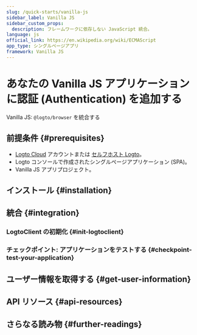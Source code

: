 ```yaml
---
slug: /quick-starts/vanilla-js
sidebar_label: Vanilla JS
sidebar_custom_props:
  description: フレームワークに依存しない JavaScript 統合。
language: js
official_link: https://en.wikipedia.org/wiki/ECMAScript
app_type: シングルページアプリ
framework: Vanilla JS
---
```




# あなたの Vanilla JS アプリケーションに認証 (Authentication) を追加する

Vanilla JS: `@logto/browser` を統合する

<GuideTip />

## 前提条件 \{#prerequisites}

- [Logto Cloud](https://cloud.logto.io) アカウントまたは [セルフホスト Logto](/introduction/set-up-logto-oss)。
- Logto コンソールで作成されたシングルページアプリケーション (SPA)。
- Vanilla JS アプリプロジェクト。

## インストール \{#installation}

<AddSdk />

## 統合 \{#integration}

### LogtoClient の初期化 \{#init-logtoclient}

<InitClient />

<ImplementSignInAndSignOut />

### チェックポイント: アプリケーションをテストする \{#checkpoint-test-your-application}

<CheckIntegration />

## ユーザー情報を取得する \{#get-user-information}

<GetUserInformation />

## API リソース \{#api-resources}

<ApiResources />

## さらなる読み物 \{#further-readings}

<FurtherReadings />
